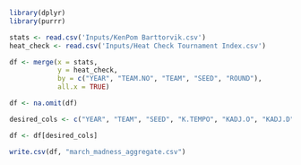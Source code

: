 
```r
library(dplyr)
library(purrr)
```

```r
stats <- read.csv('Inputs/KenPom Barttorvik.csv')
heat_check <- read.csv('Inputs/Heat Check Tournament Index.csv')
```


```r
df <- merge(x = stats, 
            y = heat_check, 
            by = c("YEAR", "TEAM.NO", "TEAM", "SEED", "ROUND"), 
            all.x = TRUE)

df <- na.omit(df)

desired_cols <- c("YEAR", "TEAM", "SEED", "K.TEMPO", "KADJ.O", "KADJ.D", "KADJ.EM", "BARTHAG", "WIN.", "FTR", "FTRD", "TOV.", "TOV.D", "OREB.", "DREB.", "X3PT.", "X3PT.D", "AST.", "EXP", "ELITE SOS", "FT.", "WINS", "POWER", "PATH")

df <- df[desired_cols]
```


```r
write.csv(df, "march_madness_aggregate.csv")
```


